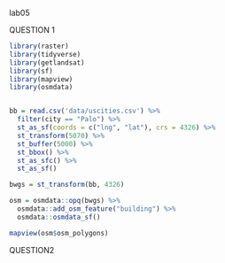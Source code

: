 
lab05

QUESTION 1

```r
library(raster)
library(tidyverse)
library(getlandsat)
library(sf)
library(mapview)
library(osmdata)


bb = read.csv('data/uscities.csv') %>%
  filter(city == "Palo") %>%
  st_as_sf(coords = c("lng", "lat"), crs = 4326) %>%
  st_transform(5070) %>%
  st_buffer(5000) %>%
  st_bbox() %>%
  st_as_sfc() %>%
  st_as_sf()

bwgs = st_transform(bb, 4326)

osm = osmdata::opq(bwgs) %>%
  osmdata::add_osm_feature("building") %>%
  osmdata::osmdata_sf()

mapview(osm$osm_polygons)


```



QUESTION2

```r




```







